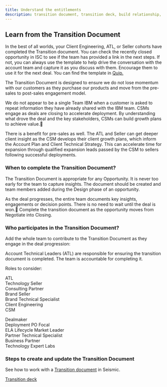 ```yaml
---
title: Understand the entitlements
description: transition document, transition deck, build relationship, new customer, new account, new client, research customer, entitlements
---
```



<Row>
<Column colMd={9} colLg={9}>

## Learn from the Transition Document

In the best of all worlds, your Client Engineering, ATL, or Seller cohorts have completed the Transition document.
You can check the recently closed opportunity in ISC to see if the team has provided a link in the next steps.
If not, you can always use the template to help drive the conversation with the account team and capture it as you discuss with them.  Encourage them to use it for the next deal.
You can find the template in <a href='https://ibm.quip.com/account/login?next=https%3A%2F%2Fibm.quip.com%2FeCY1Al56yJae%2FIBM-Quip-HomePage' target='_blank' rel='noreferrer noopener'>Quip.</a>

The Transition Document is designed to ensure we do not lose momentum with our customers as they purchase our products and move from the pre-sales to post-sales engagement model.

We do not appear to be a single Team IBM when a customer is asked to repeat information they have already shared with the IBM team.
CSMs engage as deals are closing to accelerate deployment.  By understanding what drove the deal and the key stakeholders, CSMs can build growth plans to achieve value.

There is a benefit for pre-sales as well. The ATL and Seller can get deeper client insight as the CSM develops their client growth plans, which inform the Account Plan and Client Technical Strategy.
This can accelerate time for expansion through qualified expansion leads passed by the CSM to sellers following successful deployments.

### When to complete the Transition Document?

The Transition Document is appropriate for any Opportunity. It is never too early for the team to capture insights.
The document should be created and team members added during the Design phase of an opportunity.

As the deal progresses, the entire team documents key insights, engagements or decision points. There is no need to wait until the deal is won.
Complete the transition document as the opportunity moves from Negotiate into Closing.

### Who participates in the Transition Document?

Add the whole team to contribute to the Transition Document as they engage in the deal progression:

Account Technical Leaders (ATL) are responsible for ensuring the transition document is completed.
The team is accountable for completing it.


Roles to consider:

</Column>

</Row>

<Row>

<Column colMd={5} colLg={5}>

ATL<br/>
Technology Seller<br/>
Consulting Partner<br/>
Brand Seller<br/>
Brand Technical Specialist<br/>
Client Engineering<br/>
CSM


</Column>

<Column colMd={5} colLg={5}>

Dealmaker<br/>
Deployment PO Focal<br/>
ELA Lifecycle Market Leader<br/>
Partner Technical Specialist<br/>
Business Partner<br/>
Technology Expert Labs


</Column>
</Row>

<Row>

<Column colMd={9} colLg={9}>

### Steps to create and update the Transition Document

See how to work with a <a href='https://ibm.seismic.com/Link/Content/DC2MGgfWf9qc68WCVRMgfh3MFGVP?anchorId=5badec7e-0749-49fc-a2cd-9bbd681cc6c4#/?anchorId=5badec7e-0749-49fc-a2cd-9bbd681cc6c4' target='_blank' rel='noreferrer noopener'>Transition document</a> in Seismic.

<a href='https://ibm.seismic.com/app?ContentId=2488d059-ae87-4239-a3f5-27c90914d630#/doccenter/5477419a-9474-4c51-94af-b442e9169fab/doc/%252Fddf1dbfee9-0f74-8b63-0adf-9bc88689151d%252Fdf48a6d366-1efd-415a-ad51-7e53d37ae0f4%252Fdf3a06671b-59d5-4d9c-a7bf-7a48bc8c489a%252Flf4d0edbed-f839-4571-8ac0-19d0d88a8e91/grid/' target='_blank' rel='noreferrer noopener'>Transition deck</a>
</Column>
</Row>

